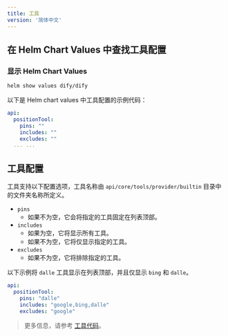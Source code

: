 ```yaml
---
title: 工具
version: '简体中文'
---
```


## 在 Helm Chart Values 中查找工具配置

### 显示 Helm Chart Values

```bash
helm show values dify/dify
```

以下是 Helm chart values 中工具配置的示例代码：

```yaml
api:
  positionTool:
    pins: ""
    includes: ""
    excludes: ""
  ... ...
```

## 工具配置

工具支持以下配置选项，工具名称由 `api/core/tools/provider/builtin` 目录中的文件夹名称所定义。

- `pins`
  - 如果不为空，它会将指定的工具固定在列表顶部。
- `includes`
  - 如果为空，它将显示所有工具。
  - 如果不为空，它将仅显示指定的工具。
- `excludes`
  - 如果不为空，它将排除指定的工具。

以下示例将 `dalle` 工具显示在列表顶部，并且仅显示 `bing` 和 `dalle`。

```yaml
api:
  positionTool:
    pins: "dalle"
    includes: "google,bing,dalle"
    excludes: "google"
```

> 更多信息，请参考 [工具代码](https://github.com/langgenius/dify/tree/main/api/core/tools/provider/builtin)。
